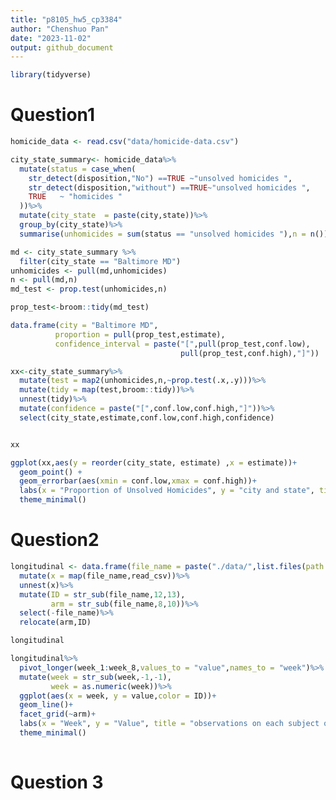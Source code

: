 ```yaml
---
title: "p8105_hw5_cp3384"
author: "Chenshuo Pan"
date: "2023-11-02"
output: github_document
---
```


```r
library(tidyverse)
```


# Question1
```r
homicide_data <- read.csv("data/homicide-data.csv")
```

```r
city_state_summary<- homicide_data%>%
  mutate(status = case_when(
    str_detect(disposition,"No") ==TRUE ~"unsolved homicides ",
    str_detect(disposition,"without") ==TRUE~"unsolved homicides ",
    TRUE   ~ "homicides "
  ))%>%
  mutate(city_state  = paste(city,state))%>%
  group_by(city_state)%>%
  summarise(unhomicides = sum(status == "unsolved homicides "),n = n())
```

```r
md <- city_state_summary %>%
  filter(city_state == "Baltimore MD")
unhomicides <- pull(md,unhomicides)
n <- pull(md,n)
md_test <- prop.test(unhomicides,n)

prop_test<-broom::tidy(md_test)

data.frame(city = "Baltimore MD",
          proportion = pull(prop_test,estimate),
          confidence_interval = paste("[",pull(prop_test,conf.low),
                                      pull(prop_test,conf.high),"]"))


```

```r


xx<-city_state_summary%>%
  mutate(test = map2(unhomicides,n,~prop.test(.x,.y)))%>%
  mutate(tidy = map(test,broom::tidy))%>%
  unnest(tidy)%>%
  mutate(confidence = paste("[",conf.low,conf.high,"]"))%>%
  select(city_state,estimate,conf.low,conf.high,confidence)


xx
```

```r
ggplot(xx,aes(y = reorder(city_state, estimate) ,x = estimate))+
  geom_point() +
  geom_errorbar(aes(xmin = conf.low,xmax = conf.high))+
  labs(x = "Proportion of Unsolved Homicides", y = "city and state", title = "Proportion of Unsolved Homicides by City") +
  theme_minimal()
```

# Question2


```r
longitudinal <- data.frame(file_name = paste("./data/",list.files(path = "./data",pattern = "[0-9].csv",),sep = ""))%>%
  mutate(x = map(file_name,read_csv))%>%
  unnest(x)%>%
  mutate(ID = str_sub(file_name,12,13),
         arm = str_sub(file_name,8,10))%>%
  select(-file_name)%>%
  relocate(arm,ID)

longitudinal
```

```r

longitudinal%>%
  pivot_longer(week_1:week_8,values_to = "value",names_to = "week")%>%
  mutate(week = str_sub(week,-1,-1),
         week = as.numeric(week))%>%
  ggplot(aes(x = week, y = value,color = ID))+
  geom_line()+
  facet_grid(~arm)+
  labs(x = "Week", y = "Value", title = "observations on each subject over time") +
  theme_minimal()
  
```

# Question 3




